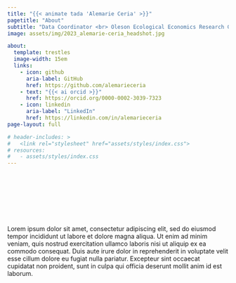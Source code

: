 ```yaml
---
title: "{{< animate tada 'Alemarie Ceria' >}}"
pagetitle: "About" 
subtitle: "Data Coordinator <br> Oleson Ecological Economics Research Group"
image: assets/img/2023_alemarie-ceria_headshot.jpg

about:
  template: trestles
  image-width: 15em
  links:
    - icon: github
      aria-label: GitHub
      href: https://github.com/alemarieceria
    - text: "{{< ai orcid >}}"
      href: https://orcid.org/0000-0002-3039-7323
    - icon: linkedin
      aria-label: "LinkedIn"
      href: https://linkedin.com/in/alemarieceria
page-layout: full

# header-includes: >
#   <link rel="stylesheet" href="assets/styles/index.css">
# resources:
#   - assets/styles/index.css
---
```


<br><br><br><br><br><br><br>
Lorem ipsum dolor sit amet, consectetur adipiscing elit, sed do eiusmod tempor incididunt ut labore et dolore magna aliqua. Ut enim ad minim veniam, quis nostrud exercitation ullamco laboris nisi ut aliquip ex ea commodo consequat. Duis aute irure dolor in reprehenderit in voluptate velit esse cillum dolore eu fugiat nulla pariatur. Excepteur sint occaecat cupidatat non proident, sunt in culpa qui officia deserunt mollit anim id est laborum.